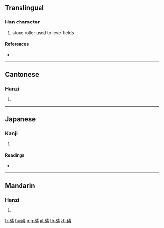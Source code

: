 {{character info/new}}
==Translingual==

===Han character===
{{Han char|rn=112|rad=石|as=09|sn=14|four=15657|canj=MRQMY}}

# stone roller used to level fields

====References====
* {{Han ref|kx=0832.300|dkj=24311|dj=1249.090|hdz=42441.050|uh=78A1|ud=30881|bh=DEEC|bd=57068}}

----

==Cantonese==

===Hanzi===
{{yue-hanzi|jyut=|y=duk6}}

# {{defn|lang=yue|sort=石09}}

----

==Japanese==

===Kanji===
{{ja-kanji|grade=|rs=石09}}

# {{defn|lang=ja|sort=石09}}

====Readings====
* {{ja-readings|on=[[とく]] (toku), [[どく]] (doku), [[ちく]] (chiku), [[じく]] (jiku)|kun=|nanori=}}

----

==Mandarin==

===Hanzi===
{{cmn-hanzi|pin=[[dú]] ([[du2]])|wg=tu<sup>2</sup>}}

# {{defn|lang=cmn|sort=石09}}

[[fr:碡]]
[[hu:碡]]
[[mg:碡]]
[[pl:碡]]
[[th:碡]]
[[zh:碡]]